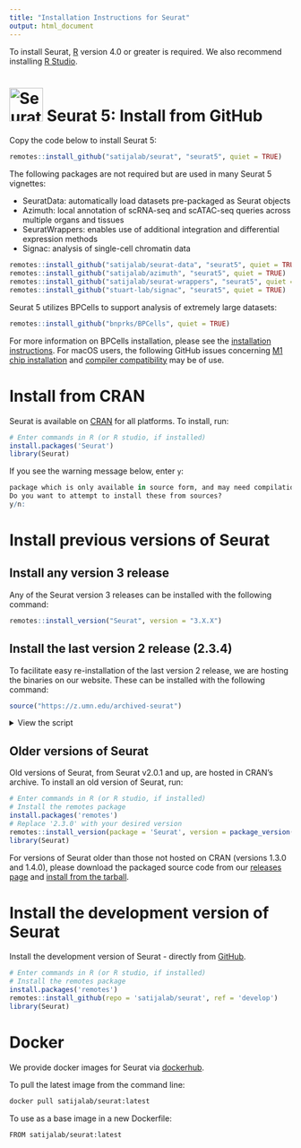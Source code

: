 ```yaml
---
title: "Installation Instructions for Seurat"
output: html_document
---
```


To install Seurat, [R](https://www.r-project.org/) version 4.0 or greater is required. We also recommend installing [R Studio](https://www.rstudio.com/).

# ![Seurat 5:](../output/images/SeuratV5.png){#id .class width=60 height=60} Seurat 5: Install from GitHub

Copy the code below to install Seurat 5:

```r
remotes::install_github("satijalab/seurat", "seurat5", quiet = TRUE)
```

The following packages are not required but are used in many Seurat 5 vignettes:

* SeuratData: automatically load datasets pre-packaged as Seurat objects
* Azimuth: local annotation of scRNA-seq and scATAC-seq queries across multiple organs and tissues
* SeuratWrappers: enables use of additional integration and differential expression methods
* Signac: analysis of single-cell chromatin data

```r
remotes::install_github("satijalab/seurat-data", "seurat5", quiet = TRUE)
remotes::install_github("satijalab/azimuth", "seurat5", quiet = TRUE)
remotes::install_github("satijalab/seurat-wrappers", "seurat5", quiet = TRUE)
remotes::install_github("stuart-lab/signac", "seurat5", quiet = TRUE)
```

Seurat 5 utilizes BPCells to support analysis of extremely large datasets:

```r
remotes::install_github("bnprks/BPCells", quiet = TRUE)
```

For more information on BPCells installation, please see the [installation instructions](https://bnprks.github.io/BPCells/#installation). For macOS users, the following GitHub issues concerning [M1 chip installation](https://github.com/bnprks/BPCells/issues/6) and [compiler compatibility](https://github.com/bnprks/BPCells/issues/3) may be of use.

# Install from CRAN 
 
Seurat is available on [CRAN](https://cran.r-project.org/package=Seurat) for all platforms. To install, run: 

```r
# Enter commands in R (or R studio, if installed)
install.packages('Seurat')
library(Seurat)
```

If you see the warning message below, enter `y`:

```r
package which is only available in source form, and may need compilation of C/C++/Fortran: 'Seurat'
Do you want to attempt to install these from sources?
y/n:
```

# Install previous versions of Seurat

## Install any version 3 release

Any of the Seurat version 3 releases can be installed with the following command:

```r
remotes::install_version("Seurat", version = "3.X.X")
```

## Install the last version 2 release (2.3.4) 

To facilitate easy re-installation of the last version 2 release, we are hosting the binaries on our website. These can be installed with the following command: 

```r
source("https://z.umn.edu/archived-seurat")
```

 <details>
  <summary>View the script</summary>
  <script src="https://gist.github.com/satijalab/beb9bb50dedc75ee023bd5d9be5fe684.js"></script>
</details>

## Older versions of Seurat 
Old versions of Seurat, from Seurat v2.0.1 and up, are hosted in CRAN's archive. To install an old version of Seurat, run: 

```r
# Enter commands in R (or R studio, if installed)
# Install the remotes package 
install.packages('remotes')
# Replace '2.3.0' with your desired version
remotes::install_version(package = 'Seurat', version = package_version('2.3.0'))
library(Seurat)
```

For versions of Seurat older than those not hosted on CRAN (versions 1.3.0 and 1.4.0), please download the packaged source code from our [releases page](https://github.com/satijalab/seurat/releases) and [install from the tarball](https://stackoverflow.com/questions/4739837/how-do-i-install-an-r-package-from-the-source-tarball-on-windows). 

# Install the development version of Seurat

Install the development version of Seurat - directly from [GitHub](https://github.com/satijalab/seurat/tree/develop).

```r
# Enter commands in R (or R studio, if installed)
# Install the remotes package
install.packages('remotes')
remotes::install_github(repo = 'satijalab/seurat', ref = 'develop')
library(Seurat)
```

# Docker

We provide docker images for Seurat via [dockerhub](https://hub.docker.com/r/satijalab/seurat).

To pull the latest image from the command line:

```sh
docker pull satijalab/seurat:latest
```

To use as a base image in a new Dockerfile:

```sh
FROM satijalab/seurat:latest
```

